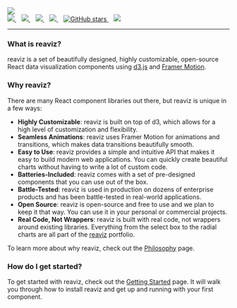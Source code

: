 
<div className="my-0 mx-auto text-white text-center flex flex-col">
  <img
    className="mx-auto mb-8 mt-8"
    src={img.src}
  />
  <br />
  <div className="flex justify-center">
    <a href="https://github.com/reaviz/reaviz/actions/workflows/build.yml" target="_blank">
      <img src="https://github.com/reaviz/reaviz/actions/workflows/build.yml/badge.svg" />
    </a>
    <span>&nbsp;&nbsp;</span>
    <a href="https://npm.im/reaviz" target="_blank">
      <img src="https://img.shields.io/npm/v/reaviz.svg" />
    </a>
    <span>&nbsp;&nbsp;</span>
    <a href="https://npm.im/reaviz" target="_blank">
      <img src="https://badgen.net/npm/dw/reaviz" />
    </a>
    <span>&nbsp;&nbsp;</span>
    <a href="https://github.com/reaviz/reaviz/blob/master/LICENSE" target="_blank">
      <img src="https://badgen.now.sh/badge/license/apache2" />
    </a>
    <span>&nbsp;&nbsp;</span>
    <a href="https://github.com/reaviz/reaviz" target="_blank">
      <img alt="GitHub stars" src="https://img.shields.io/github/stars/reaviz/reaviz?style=social" />
    </a>
    <span>&nbsp;&nbsp;</span>
    <a href="https://discord.gg/tt8wGExq35" target="_blank">
      <img src="https://img.shields.io/discord/773948315037073409?label=discord" />
    </a>
  </div>

---
</div>

### What is reaviz?
reaviz is a set of beautifully designed, highly customizable, open-source React data visualization components
using [d3.js](https://d3js.org/) and [Framer Motion](https://www.framer.com/motion/). 

### Why reaviz?
There are many React component libraries out there, but reaviz is unique in a few ways:

- **Highly Customizable**: reaviz is built on top of d3, which allows for a high level of customization and flexibility.
- **Seamless Animations**: reaviz uses Framer Motion for animations and transitions, which makes data transitions beautifully smooth.
- **Easy to Use**: reaviz provides a simple and intuitive API that makes it easy to build modern web applications. You can quickly create beautiful charts without having to write a lot of custom code.
- **Batteries-Included**: reaviz comes with a set of pre-designed components that you can use out of the box. 
- **Battle-Tested**: reaviz is used in production on dozens of enterprise products and has been battle-tested in real-world applications.
- **Open Source**: reaviz is open-source and free to use and we plan to keep it that way. You can use it in your personal or commercial projects.
- **Real Code, Not Wrappers**: reaviz is built with real code, not wrappers around existing libraries. Everything from the select box to the radial charts are all part of the [reaviz](https://github.com/reaviz) portfolio.

To learn more about why reaviz, check out the [Philosophy](/docs/getting-started/philosophy) page.

### How do I get started?
To get started with reaviz, check out the [Getting Started](/docs/getting-started/setup) page.
It will walk you through how to install reaviz and get up and running with your first component.
